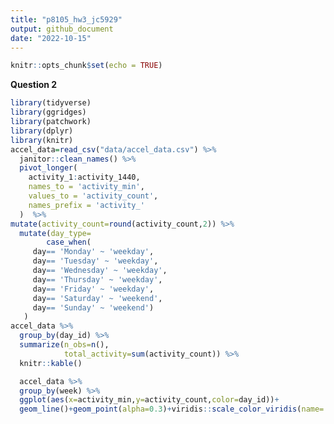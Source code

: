 ```yaml
---
title: "p8105_hw3_jc5929"
output: github_document
date: "2022-10-15"
---
```


```r
knitr::opts_chunk$set(echo = TRUE)
```

**Question 2**

```r
library(tidyverse) 
library(ggridges) 
library(patchwork) 
library(dplyr)
library(knitr)
accel_data=read_csv("data/accel_data.csv") %>%
  janitor::clean_names() %>%
  pivot_longer(
    activity_1:activity_1440,
    names_to = 'activity_min',
    values_to = 'activity_count',
    names_prefix = 'activity_'
  )  %>%
mutate(activity_count=round(activity_count,2)) %>%
  mutate(day_type=
        case_when(
     day== 'Monday' ~ 'weekday',
     day== 'Tuesday' ~ 'weekday',
     day== 'Wednesday' ~ 'weekday',
     day== 'Thursday' ~ 'weekday',
     day== 'Friday' ~ 'weekday',
     day== 'Saturday' ~ 'weekend',
     day== 'Sunday' ~ 'weekend')
   )
accel_data %>%
  group_by(day_id) %>%
  summarize(n_obs=n(),
            total_activity=sum(activity_count)) %>%
  knitr::kable()

  accel_data %>%
  group_by(week) %>%
  ggplot(aes(x=activity_min,y=activity_count,color=day_id))+
  geom_line()+geom_point(alpha=0.3)+viridis::scale_color_viridis(name='day_id')
```
